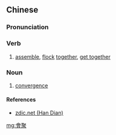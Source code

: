 {{also|会聚}}
==Chinese==
{{zh-forms|s=会聚}}

===Pronunciation===
{{zh-pron
|m=huìjù
|cat=v,n
}}

===Verb===
{{zh-verb}}

# [[assemble]], [[flock]] [[together]], [[get together]]

===Noun===
{{zh-noun}}

# [[convergence]]

====References====
* [http://www.zdic.net/c/a/108/284069.htm zdic.net (Han Dian)]

[[mg:會聚]]